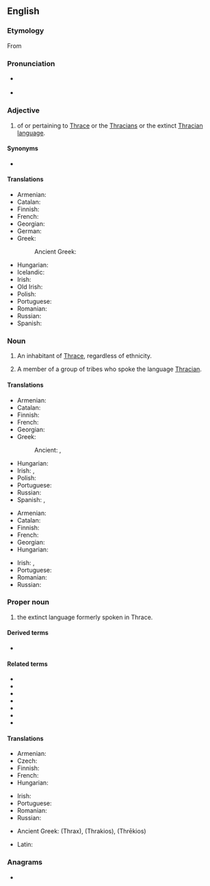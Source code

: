 ==English==
{{wikipedia|Thracians}}

===Etymology===
From {{suffix|en|Thrace|ian}}

===Pronunciation===
* {{a|UK}} {{IPA|en|/ˈθɹeɪs.iː.ən/}}
* {{rhymes|en|eɪʃən|s=2}}

===Adjective===
{{en-adj|-}}

# of or pertaining to [[W:Thrace|Thrace]] or the [[W:Thracians|Thracians]] or the extinct [[W:Thracian language|Thracian language]].

====Synonyms====
* {{l|en|Thraco-}}

====Translations====
{{trans-top|of or pertaining to Thrace, Thracians of the Thracian language}}
* Armenian: {{t|hy|թրակյան}}
* Catalan: {{t+|ca|traci|m}}
* Finnish: {{t+|fi|traakialainen}}
* French: {{t+|fr|thrace}}
* Georgian: {{t|ka|თრაკიული}}
* German: {{t+|de|thrakisch}}
* Greek:
*: Ancient Greek: {{t|grc|Θρᾳκικός}}
{{trans-mid}}
* Hungarian: {{t|hu|trák}}
* Icelandic: {{t|is|þrakverskur}}
* Irish: {{t|ga|Tráiciach}}
* Old Irish: {{t|sga|Traic}}
* Polish: {{t+|pl|tracki}}
* Portuguese: {{t+|pt|trácio}}
* Romanian: {{t+|ro|trac}}
* Russian: {{t+|ru|фракийский}}
* Spanish: {{t+|es|tracio}}
{{trans-bottom}}

===Noun===
{{en-noun}}

# {{lb|en|countable}} An inhabitant of [[Thrace]], regardless of ethnicity.
# {{lb|en|countable}} A member of a group of tribes who spoke the language [[#Proper_noun|Thracian]]. {{qualifier|See {{w|Thracians|Wikipedia's article on the Thracians}}.}}

====Translations====
{{trans-top|Inhabitant of Thrace}}
* Armenian: {{t|hy|թրակացի}}
* Catalan: {{t+|ca|traci|m}}
* Finnish: {{t+|fi|traakialainen}}
* French: {{t+|fr|Thrace|m|f}}
* Georgian: {{t|ka|თრაკიელი}}
* Greek:
*: Ancient: {{t|grc|Θρᾷξ|m}}, {{t|grc|Θρᾴσσα|f}}
{{trans-mid}}
* Hungarian: {{t|hu|trák}}
* Irish: {{t|ga|Tráiciach|m}}, {{t|ga|Tráiciaigh|m-p}}
* Polish: {{t+|pl|Trak|m}}
* Portuguese: {{t+|pt|trácio|m}}
* Russian: {{t+|ru|фракиец}}
* Spanish: {{t+|es|tracio|m}}, {{t|es|traciano|m}}
{{trans-bottom}}

{{trans-top|ethnic Thracian}}
* Armenian: {{t|hy|թրակացի}}
* Catalan: {{t+|ca|traci|m}}
* Finnish: {{t+|fi|traakki}} {{t+|fi|traakialainen}}
* French: {{t+|fr|thrace|m|f}}
* Georgian: {{t|ka|თრაკიელი}}
* Hungarian: {{t|hu|trák}}
{{trans-mid}}
* Irish: {{t|ga|Tráiciach|m}}, {{t|ga|Tráiciaigh|m-p}}
* Portuguese: {{t+|pt|trácio|m}}
* Romanian: {{t+|ro|trac|m}}
* Russian: {{t+|ru|фракиец}}
{{trans-bottom}}

===Proper noun===
{{en-proper noun}}

# {{lb|en|uncountable}} the extinct language formerly spoken in Thrace.

====Derived terms====
* {{l|en|Daco-Thracian}}

====Related terms====
* {{l|en|Dacia}}
* {{l|en|Dacian}}
* {{l|en|Dacians}}
* {{l|en|Dacic}}
* {{l|en|Thrace}}
* {{l|en|Thracians}}
* {{l|en|Thracic}}

====Translations====
{{trans-top|language}}
* Armenian: {{t+|hy|թրակերեն}}
* Czech: {{t|cs|thráčtina|f}}
* Finnish: {{t|fi|traakia}}
* French: {{t+|fr|thrace|m}}
* Hungarian: {{t|hu|trák}}
{{trans-mid}}
* Irish: {{t|ga|Tráicis|f}}
* Portuguese: {{t+|pt|trácio|m}}
* Romanian: {{t|ro|[[limba]] [[tracă]]|f}}
* Russian: {{t+|ru|фракийский}}
{{trans-bottom}}

{{checktrans-top}}
* Ancient Greek: {{t-check|grc|Θραξ}} (Thrax), {{t-check|grc|Θράκιος}} (Thrakios), {{t-check|grc|Θρήκιος}} (Thrēkios)
{{trans-mid}}
* Latin: {{t-check|la|Thracus}}
{{trans-bottom}}

===Anagrams===
* {{anagrams|en|a=aachinrt|antiarch|canthari}}

{{C|en|Bulgaria|Demonyms|Extinct languages|Greece|Tribes|Turkey}}